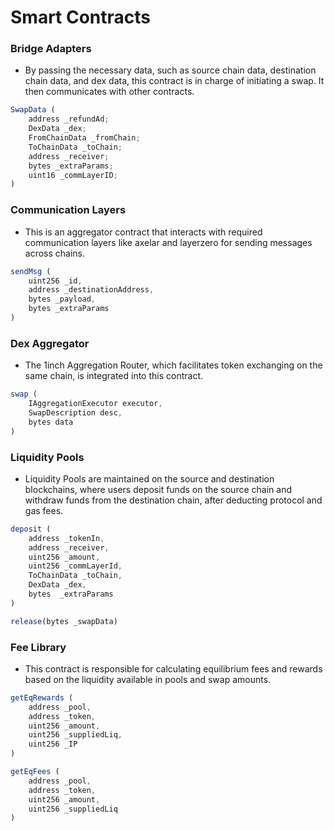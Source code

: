 # Smart Contracts

### Bridge Adapters

- By passing the necessary data, such as source chain data, destination chain data, and dex data, this contract is in charge of initiating a swap. It then communicates with other contracts.

```js
SwapData (
    address _refundAd;
    DexData _dex;
    FromChainData _fromChain;
    ToChainData _toChain;
    address _receiver;
    bytes _extraParams;
    uint16 _commLayerID;
)

```

### Communication Layers

- This is an aggregator contract that interacts with required communication layers like axelar and layerzero for sending messages across chains.

```js
sendMsg (
    uint256 _id,
    address _destinationAddress,
    bytes _payload,
    bytes _extraParams
)
```

### Dex Aggregator

- The 1inch Aggregation Router, which facilitates token exchanging on the same chain, is integrated into this contract.

```js
swap (
    IAggregationExecutor executor,
    SwapDescription desc,
    bytes data
)
```

### Liquidity Pools

- Liquidity Pools are maintained on the source and destination blockchains, where users deposit funds on the source chain and withdraw funds from the destination chain, after deducting protocol and gas fees.

```js
deposit (
    address _tokenIn,
    address _receiver,
    uint256 _amount,
    uint256 _commLayerId,
    ToChainData _toChain,
    DexData _dex,
    bytes  _extraParams
)
```

```js
release(bytes _swapData)
```

### Fee Library

- This contract is responsible for calculating equilibrium fees and rewards based on the liquidity available in pools and swap amounts.

```js
getEqRewards (
    address _pool,
    address _token,
    uint256 _amount,
    uint256 _suppliedLiq,
    uint256 _IP
)
```

```js
getEqFees (
    address _pool,
    address _token,
    uint256 _amount,
    uint256 _suppliedLiq
)
```
